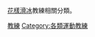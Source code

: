 [[花樣滑冰|花樣滑冰]]教練相關分類。
{{Commonscat|Figure skating coaches}}

[[Category:花樣滑冰|教練]]
[[Category:各類運動教練|Category:各類運動教練]]